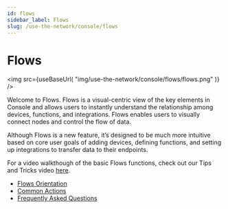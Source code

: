 ```yaml
---
id: flows
sidebar_label: Flows
slug: /use-the-network/console/flows
---
```


# Flows


<img
  src={useBaseUrl(
    "img/use-the-network/console/flows/flows.png"
  )}
/>

Welcome to Flows. Flows is a visual-centric view of the key elements in Console and allows users to instantly understand the relationship among devices, functions, and integrations. Flows enables users to visually connect nodes and control the flow of data.

Although Flows is a new feature, it’s designed to be much more intuitive based on core user goals of adding devices, defining functions, and setting up integrations to transfer data to their endpoints.

For a video walkthough of the basic Flows functions, check out our Tips and Tricks video [here](https://youtu.be/XrbN1CHApBI).

- [Flows Orientation](/use-the-network/console/flows/orientation)
- [Common Actions](/use-the-network/console/flows/actions)
- [Frequently Asked Questions](/use-the-network/console/flows/flows-faq)
